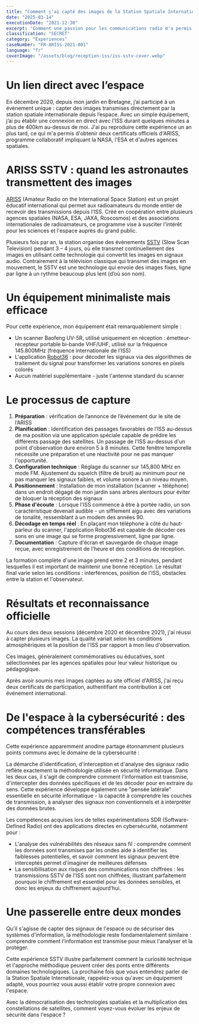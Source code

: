 ```yaml
---
title: "Comment j'ai capté des images de la Station Spatiale Internationale"
date: "2025-03-14"
executionDate: "2021-12-30"
excerpt: "Comment une passion pour les communications radio m'a permis de recevoir des images directement de l'ISS et d'obtenir des certificats officiels d'ARISS, programme soutenu par la NASA - Une expérience qui partage étonnamment de nombreux aspects méthodologiques avec la cybersécurité."
classification: "SECRET"
category: "Experiences"
caseNumber: "FR-ARISS-2021-001"
language: "fr"
coverImage: "/assets/blog/reception-iss/iss-sstv-cover.webp"
---
```


# Un lien direct avec l’espace

En décembre 2020, depuis mon jardin en Bretagne, j’ai participé à un évènement unique : capter des images transmises directement par la station spatiale internationale depuis l’espace. Avec un simple équipement, j’ai pu établir une connexion en direct avec l’ISS durant quelques minutes a plus de 400km au-dessus de moi. J'ai pu reproduire cette expérience un an plus tard, ce qui m'a permis d'obtenir deux certificats officiels d'ARISS, programme collaboratif impliquant la NASA, l'ESA et d'autres agences spatiales.

# ARISS SSTV : quand les astronautes transmettent des images

[ARISS](https://www.ariss.org/) (Amateur Radio on the International Space Station) est un projet éducatif international qui permet aux radioamateurs du monde entier de recevoir des transmissions depuis l'ISS. Créé en coopération entre plusieurs agences spatiales (NASA, ESA, JAXA, Roscosmos) et des associations internationales de radioamateurs, ce programme vise à susciter l'intérêt pour les sciences et l'espace auprès du grand public.

Plusieurs fois par an, la station organise des évènements [SSTV](https://en.wikipedia.org/wiki/Slow-scan_television) (Slow Scan Television) pendant 3 – 4 jours, où elle transmet continuellement des images en utilisant cette technologie qui convertit les images en signaux audio. Contrairement à la télévision classique qui transmet des images en mouvement, le SSTV est une technologie qui envoie des images fixes, ligne par ligne à un rythme beaucoup plus lent (d’où son nom).

# Un équipement minimaliste mais efficace

Pour cette expérience, mon équipement était remarquablement simple :
- Un scanner Baofeng UV-5R, utilisé uniquement en réception : émetteur-récepteur portable bi-bande VHF/UHF, utilisé sur la fréquence 145.800MHz (fréquence internationale de l’ISS)
- L'application [Robot36](https://github.com/xdsopl/robot36) : pour décoder les signaux via des algorithmes de traitement du signal pour transformer les variations sonores en pixels colorés
- Aucun matériel supplémentaire - juste l'antenne standard du scanner

<TechnicalImage src="/assets/blog/reception-iss/baofeng-setup.webp" alt="Boafeng UV-5R" caption="Mon équipement minimaliste : un Baofeng UV-5R. Source: wikimedia.org" />

# Le processus de capture

1. **Préparation** : vérification de l’annonce de l’événement dur le site de l’ARISS
2. **Planification** : Identification des passages favorables de l’ISS au-dessus de ma position via une application spéciale capable de prédire les différents passage des satellites. Un passage de l'ISS au-dessus d'un point d'observation dure environ 5 à 8 minutes. Cette fenêtre temporelle nécessite une préparation et une réactivité pour ne pas manquer l'opportunité. 
3. **Configuration technique** : Réglage du scanner sur 145,800 MHz en mode FM. Ajustement du squelch (filtre de bruit) au minimum pour ne pas manquer les signaux faibles, et volume sonore à un niveau moyen.
4. **Positionnement** : Installation de mon installation (scanner + téléphone) dans un endroit dégagé de mon jardin sans arbres alentours pour éviter de bloquer la réception des signaux
5. **Phase d'écoute** : Lorsque l'ISS commence à être à portée radio, un son caractéristique devenait audible - un sifflement aigu avec des variations de tonalité, ressemblant à un modem des années 90.
6. **Décodage en temps réel** : En plaçant mon téléphone à côté du haut-parleur du scanner, l'application Robot36 est capable de décoder ces sons en une image qui se forme progressivement, ligne par ligne.
7. **Documentation** : Capture d'écran et sauvegarde de chaque image reçue, avec enregistrement de l'heure et des conditions de réception.

La formation complète d'une image prend entre 2 et 3 minutes, pendant lesquelles il est important de maintenir une bonne réception. Le résultat final varie selon les conditions : interférences, position de l'ISS, obstacles entre la station et l'observateur. 

# Résultats et reconnaissance officielle

Au cours des deux sessions (décembre 2020 et décembre 2021), j'ai réussi à capter plusieurs images. La qualité variait selon les conditions atmosphériques et la position de l'ISS par rapport à mon lieu d'observation.

<TechnicalImage src="/assets/blog/reception-iss/iss-image.webp" alt="Image reçue de l'ISS" caption="Image SSTV captée lors de l'événement ARISS de décembre 2020. Source: Photo personnelle" />

Ces images, généralement commémoratives ou éducatives, sont sélectionnées par les agences spatiales pour leur valeur historique ou pédagogique.

Après avoir soumis mes images captées au site officiel d'ARISS, j'ai reçu deux certificats de participation, authentifiant ma contribution à cet événement international.

<TechnicalImage src="/assets/blog/reception-iss/nasa-diploma.webp" alt="Certificat NASA ARISS" caption="Certificat officiel d'ARISS pour ma participation à l'événement SSTV de 2021. Source: Document personnel" />

# De l'espace à la cybersécurité : des compétences transférables

Cette expérience apparemment anodine partage étonnamment plusieurs points communs avec le domaine de la cybersécurité :

La démarche d'identification, d'interception et d'analyse des signaux radio reflète exactement la méthodologie utilisée en sécurité informatique. Dans les deux cas, il s'agit de comprendre comment l'information est transmise, d'intercepter des données spécifiques et de les décoder pour en extraire du sens.
Cette expérience développe également une "pensée latérale" essentielle en sécurité informatique - la capacité à comprendre les couches de transmission, à analyser des signaux non conventionnels et à interpréter des données brutes.

Les compétences acquises lors de telles expérimentations SDR (Software-Defined Radio) ont des applications directes en cybersécurité, notamment pour : 
- L'analyse des vulnérabilités des réseaux sans fil : comprendre comment les données sont transmises par les ondes aide à identifier les faiblesses potentielles, et savoir comment les signaux peuvent être interceptés permet d'imaginer de meilleures défenses
- La sensibilisation aux risques des communications non chiffrées : les transmissions SSTV de l'ISS sont non chiffrées, illustrant parfaitement pourquoi le chiffrement est essentiel pour les données sensibles, et donc les enjeux du chiffrement aujourd’hui.

# Une passerelle entre deux mondes

Qu'il s'agisse de capter des signaux de l'espace ou de sécuriser des systèmes d'information, la méthodologie reste fondamentalement similaire : comprendre comment l'information est transmise pour mieux l'analyser et la protéger.

Cette expérience SSTV illustre parfaitement comment la curiosité technique et l'approche méthodique peuvent créer des ponts entre différents domaines technologiques. La prochaine fois que vous entendrez parler de la Station Spatiale Internationale, rappelez-vous qu'avec un équipement adapté, vous pourriez vous aussi établir votre propre connexion avec l'espace.

Avec la démocratisation des technologies spatiales et la multiplication des constellations de satellites, comment voyez-vous évoluer les enjeux de sécurité dans l'espace ?
